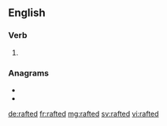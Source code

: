==English==

===Verb===
{{head|en|verb form}}

# {{en-past of|raft}}

===Anagrams===
* {{l|en|dafter}}
* {{l|en|farted}}

[[de:rafted]]
[[fr:rafted]]
[[mg:rafted]]
[[sv:rafted]]
[[vi:rafted]]